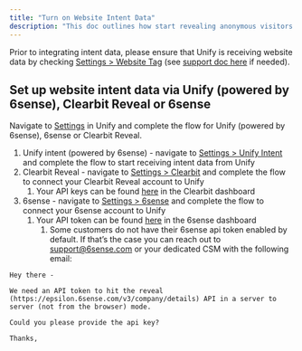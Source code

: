 ```yaml
---
title: "Turn on Website Intent Data"
description: "This doc outlines how start revealing anonymous visitors on your website. For ~25-50% of your anonymous website traffic, Unify can reveal the company behind the visit."
---
```


Prior to integrating intent data, please ensure that Unify is receiving website data by checking [Settings > Website Tag](https://app.unifygtm.com/dashboard/settings/integrations/website-tag) (see [support doc here](https://www.notion.so/Integrate-Unify-to-your-website-9d085875792e4ef5ba69e6ef81e7e553?pvs=21) if needed).

## Set up website intent data via Unify (powered by 6sense), Clearbit Reveal or 6sense

Navigate to [Settings](https://app.unifygtm.com/dashboard/settings/my-profile) in Unify and complete the flow for Unify (powered by 6sense), 6sense or Clearbit Reveal.

1. Unify intent (powered by 6sense) - navigate to [Settings > Unify Intent](https://app.unifygtm.com/dashboard/settings/integrations/unify-intent) and complete the flow to start receiving intent data from Unify
2. Clearbit Reveal - navigate to [Settings > Clearbit](https://app.unifygtm.com/dashboard/settings/integrations/clearbit) and complete the flow to connect your Clearbit Reveal account to Unify
    1. Your API keys can be found [here](https://dashboard.clearbit.com/api) in the Clearbit dashboard
3. 6sense - navigate to [Settings > 6sense](https://app.unifygtm.com/dashboard/settings/integrations/6sense) and complete the flow to connect your 6sense account to Unify
    1. Your API token can be found [here](https://abm.6sense.com/login?redirect=%2Fsettings%2Fintegration%2Fapitokenmanagement) in the 6sense dashboard
        1. Some customers do not have their 6sense api token enabled by default. If that’s the case you can reach out to support@6sense.com or your dedicated CSM with the following email:

```
Hey there -

We need an API token to hit the reveal (https://epsilon.6sense.com/v3/company/details) API in a server to server (not from the browser) mode. 

Could you please provide the api key?

Thanks,
```